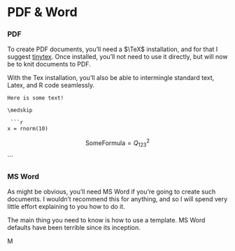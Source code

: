 # PDF & Word


### PDF

To create PDF documents, you'll need a $\TeX$ installation, and for that I suggest [tinytex](https://yihui.name/tinytex/). Once installed, you'll not need to use it directly, but will now be to knit documents to PDF.

With the Tex installation, you'll also be able to intermingle standard text, Latex, and R code seamlessly.


```
Here is some text!

\medskip

 ```r
x = rnorm(10)
 ```

$$\mathrm{SomeFormula} = Q_{123}^2$$

\pagebreak
```


### MS Word

As might be obvious, you'll need MS Word if you're going to create such documents. I wouldn't recommend this for anything, and so I will spend very little effort explaining to you how to do it.  

The main thing you need to know is how to use a template.  MS Word defaults have been terrible since its inception.

M